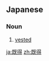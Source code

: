 ==Japanese==
{{ja-kanjitab|き|とく|yomi=on}}

===Noun===
{{ja-noun|きとく}}

# [[vested]]
#: {{ja-usex|既得権益を崩される|きとく けんえき を くずされる|for vested interests to be destroyed}}

[[ja:既得]]
[[zh:既得]]